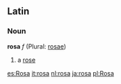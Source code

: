 ==Latin==
=== Noun ===
'''rosa''' ''f'' (Plural: [[rosae]])

#a [[rose]]

[[es:Rosa]]
[[it:rosa]]
[[nl:rosa]]
[[ja:rosa]]
[[pl:Rosa]]